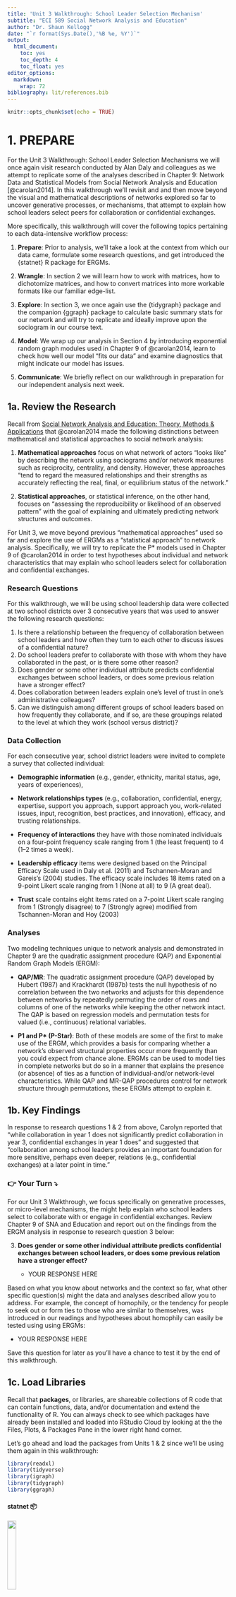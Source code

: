 ```yaml
---
title: 'Unit 3 Walkthrough: School Leader Selection Mechanism'
subtitle: "ECI 589 Social Network Analysis and Education"
author: "Dr. Shaun Kellogg"
date: "`r format(Sys.Date(),'%B %e, %Y')`"
output:
  html_document:
    toc: yes
    toc_depth: 4
    toc_float: yes
editor_options:
  markdown:
    wrap: 72
bibliography: lit/references.bib
---
```


```r
knitr::opts_chunk$set(echo = TRUE)
```

# 1. PREPARE

For the Unit 3 Walkthrough: School Leader Selection Mechanisms we will
once again visit research conducted by Alan Daly and colleagues as we
attempt to replicate some of the analyses described in Chapter 9:
Network Data and Statistical Models from Social Network Analysis and
Education [@carolan2014]. In this walkthrough we'll revisit and and then
move beyond the visual and mathematical descriptions of networks
explored so far to uncover generative processes, or mechanisms, that
attempt to explain how school leaders select peers for collaboration or
confidential exchanges.

More specifically, this walkthrough will cover the following topics
pertaining to each data-intensive workflow process:

1.  **Prepare**: Prior to analysis, we'll take a look at the context
    from which our data came, formulate some research questions, and get
    introduced the {statnet} R package for ERGMs.

2.  **Wrangle**: In section 2 we will learn how to work with matrices,
    how to dichotomize matrices, and how to convert matrices into more
    workable formats like our familiar edge-list.

3.  **Explore**: In section 3, we once again use the {tidygraph} package
    and the companion {ggraph} package to calculate basic summary stats
    for our network and will try to replicate and ideally improve upon
    the sociogram in our course text.

4.  **Model**: We wrap up our analysis in Section 4 by introducing
    exponential random graph modules used in Chapter 9 of @carolan2014,
    learn to check how well our model "fits our data" and examine
    diagnostics that might indicate our model has issues.

5.  **Communicate**: We briefly reflect on our walkthrough in
    preparation for our independent analysis next week.

## 1a. Review the Research

Recall from [Social Network Analysis and Education: Theory, Methods &
Applications](https://methods.sagepub.com/book/social-network-analysis-and-education)
that @carolan2014 made the following distinctions between mathematical
and statistical approaches to social network analysis:

1.  **Mathematical approaches** focus on what network of actors "looks
    like" by describing the network using sociograms and/or network
    measures such as reciprocity, centrality, and density. However,
    these approaches "tend to regard the measured relationships and
    their strengths as accurately reflecting the real, final, or
    equilibrium status of the network."

2.  **Statistical approaches**, or statistical inference, on the other
    hand, focuses on "assessing the reproducibility or likelihood of an
    observed pattern" with the goal of explaining and ultimately
    predicting network structures and outcomes.

For Unit 3, we move beyond previous "mathematical approaches" used so
far and explore the use of ERGMs as a "statistical approach" to network
analysis. Specifically, we will try to replicate the P\* models used in
Chapter 9 of @carolan2014 in order to test hypotheses about individual
and network characteristics that may explain who school leaders select
for collaboration and confidential exchanges.

### Research Questions

For this walkthrough, we will be using school leadership data were
collected at two school districts over 3 consecutive years that was used
to answer the following research questions:

1.  Is there a relationship between the frequency of collaboration
    between school leaders and how often they turn to each other to
    discuss issues of a confidential nature?
2.  Do school leaders prefer to collaborate with those with whom they
    have collaborated in the past, or is there some other reason?
3.  Does gender or some other individual attribute predicts confidential
    exchanges between school leaders, or does some previous relation
    have a stronger effect?
4.  Does collaboration between leaders explain one's level of trust in
    one's administrative colleagues?
5.  Can we distinguish among different groups of school leaders based on
    how frequently they collaborate, and if so, are these groupings
    related to the level at which they work (school versus district)?

### Data Collection

For each consecutive year, school district leaders were invited to
complete a survey that collected individual:

-   **Demographic information** (e.g., gender, ethnicity, marital
    status, age, years of experiences),

-   **Network relationships types** (e.g., collaboration, confidential,
    energy, expertise, support you approach, support approach you,
    work-related issues, input, recognition, best practices, and
    innovation), efficacy, and trusting relationships.

-   **Frequency of interactions** they have with those nominated
    individuals on a four-point frequency scale ranging from 1 (the
    least frequent) to 4 (1--2 times a week).

-   **Leadership efficacy** items were designed based on the Principal
    Efficacy Scale used in Daly et al. (2011) and Tschannen-Moran and
    Gareis's (2004) studies. The efficacy scale includes 18 items rated
    on a 9-point Likert scale ranging from 1 (None at all) to 9 (A great
    deal).

-   **Trust** scale contains eight items rated on a 7-point Likert scale
    ranging from 1 (Strongly disagree) to 7 (Strongly agree) modified
    from Tschannen-Moran and Hoy (2003)

### Analyses

Two modeling techniques unique to network analysis and demonstrated in
Chapter 9 are the quadratic assignment procedure (QAP) and Exponential
Random Graph Models (ERGM):

-   **QAP/MR**: The quadratic assignment procedure (QAP) developed by
    Hubert (1987) and Krackhardt (1987b) tests the null hypothesis of no
    correlation between the two networks and adjusts for this dependence
    between networks by repeatedly permuting the order of rows and
    columns of one of the networks while keeping the other network
    intact. The QAP is based on regression models and permutation tests
    for valued (i.e., continuous) relational variables.

-   **P1 and P\* (P-Star)**: Both of these models are some of the first
    to make use of the ERGM, which provides a basis for comparing
    whether a network's observed structural properties occur more
    frequently than you could expect from chance alone. ERGMs can be
    used to model ties in complete networks but do so in a manner that
    explains the presence (or absence) of ties as a function of
    individual-and/or network-level characteristics. While QAP and
    MR-QAP procedures control for network structure through
    permutations, these ERGMs attempt to explain it.

## 1b. Key Findings

In response to research questions 1 & 2 from above, Carolyn reported
that "while collaboration in year 1 does not significantly predict
collaboration in year 3, confidential exchanges in year 1 does" and
suggested that "collaboration among school leaders provides an important
foundation for more sensitive, perhaps even deeper, relations (e.g.,
confidential exchanges) at a later point in time."

### **👉 Your Turn** **⤵**

For our Unit 3 Walkthrough, we focus specifically on generative
processes, or micro-level mechanisms, the might help explain who school
leaders select to collaborate with or engage in confidential exchanges.
Review Chapter 9 of SNA and Education and report out on the findings
from the ERGM analysis in response to research question 3 below:

3.  **Does gender or some other individual attribute predicts
    confidential exchanges between school leaders, or does some previous
    relation have a stronger effect?**

    -   YOUR RESPONSE HERE

Based on what you know about networks and the context so far, what other
specific question(s) might the data and analyses described allow you to
address. For example, the concept of homophily, or the tendency for
people to seek out or form ties to those who are similar to themselves,
was introduced in our readings and hypotheses about homophily can easily
be tested using using ERGMs:

-   YOUR RESPONSE HERE

Save this question for later as you'll have a chance to test it by the
end of this walkthrough.

## **1c.** Load Libraries

Recall that **packages**, or libraries, are shareable collections of R
code that can contain functions, data, and/or documentation and extend
the functionality of R. You can always check to see which packages have
already been installed and loaded into RStudio Cloud by looking at the
the Files, Plots, & Packages Pane in the lower right hand corner.

Let's go ahead and load the packages from Units 1 & 2 since we'll be
using them again in this walkthrough:

```r
library(readxl)
library(tidyverse)
library(igraph)
library(tidygraph)
library(ggraph)
```

#### statnet 📦

![](img/statnetlogo.png){width="20%"}

Similar to the collection of packages contained in the {tidyverse}
package, the Statnet Team [@handcock:statnet] has developed a suite of R
packages for the management, exploration, statistical analysis,
simulation and vizualization of network data. The statistical modeling
framework used in {statnet} relies on Exponential-family Random Graph
Models (ERGMs).

As noted in the [statnet
tutorial](http://statnet.org/Workshops/ergm_tutorial.html#The_statnet_Project)
by the same authors, the exponential-family random graph models (ERGMs)
are a general class of models based in exponential-family theory for
specifying the probability distribution for a set of random graphs or
networks. Within this framework, one can---among other tasks:

1.  Define a model for a network that includes covariates representing
    features like homophily, mutuality, triad effects, and a wide range
    of other structural features of interest;

2.  Obtain maximum-likehood estimates for the parameters of the
    specified model for a given data set;

3.  Test individual coefficients, assess models for convergence and
    goodness-of-fit and perform various types of model comparison; and

4.  Simulate new networks from the underlying probability distribution
    implied by the fitted model.

Let's load the {statnet} package that we'll be using in the Model
section of our walkthrough for bullets 1-3 above:

```r
library(statnet)
```

------------------------------------------------------------------------

# 2. WRANGLE

For our data wrangling this week, we'll focus on working with network
data stored as an adjacency matrix. Our primary goals for this section
are learning how to:

a.  **Import Data**. In this section, we use the {readxl} package from
    the tidyverse to read in a matrix and node .

b.  **Dichotomize a Matrix**. As described in Chapter 9, we'll recode
    our edge values to 1s and 0s changing our valued matrix to a binary
    matrix.

c.  **Create Network Graph**. Finally, we'll convert our matrix to an
    edge-list and store both our edges and node attributes as a network
    igraph object in preparation for analysis.

## 2a. Import Data

One of our primary goals is to replicate the ERGM analysis from Chapter
9: Network Data and Statistical Models [@carolan2014]. Specifically,
we'll aim to reproduce the results from **Table 9.4. Results of P1 and
P\*Analyses for the Dichotomized and Directed School Leaders
Confidential Exchanges Network Year 3.**

To do so, we'll need to import two Excel files from the Social Network
Analysis and Education companion site. The first file contains our edges
stored as a square matrix (more on this later) and the second file is a
standard rectangular data frame that contains attributes for each node,
i.e. school leaders. These files are included in the data folder of your
R Studio project. A description of each file from the companion website
and a direct link to the file are included below:

1.  [**School Leaders Data Chapter
    9_d.**](https://studysites-sagepub-com.prox.lib.ncsu.edu/carolan/study/materials/datasets/99472_ds10.xls) This
    adjacency matrix reports on "confidential help" ties among 43 school
    leaders in year 3 of a three-year study. This is a directed valued
    (weighted) network measured on five-point scale ranging from 0 to 4,
    with higher values indicating more frequent collaborations (1--2
    times/week). These data are used throughout Chapter 9.

2.  [**School Leaders Data Chapter
    9_e.**](https://studysites-sagepub-com.prox.lib.ncsu.edu/carolan/study/materials/datasets/99472_ds11.xlsx) This
    rectangular matrix consists of four attribute vectors for 43 school
    leaders. Following the first ID column, the matrix includes an
    efficacy score, trust score, and indicators for whether one works at
    the district-level and is male (1 = yes, 0 = no). These attribute
    variables will be used as covariates in our ERGMs later in this
    walkthrough.

Since we are working with Excel files, we'll need to use the
`read_excel()` function from {readxl} tidyverse package to import our
data. Let's import the `School Leaders Data Chapter 9_e.xlsx` node file
located in the `data/` folder first:

```r
leader_nodes <- read_excel("data/School Leaders Data Chapter 9_e.xlsx", 
                           col_types = c("text", "numeric", "numeric", "numeric", "numeric"))
```

Note that we specified the `ID` column as "text" and the remaining
columns as "numeric." By default, the `readxl()` function would have
recognized each column as numeric, but the first column indicates the
"names" for each school leader and we'll be using this column to assign
names to our columns and rows for our adjacency matrix in just a bit.

### **👉 Your Turn** **⤵**

Recall from above that our relations, or edges, are stored as a valued
[adjacency matrix](https://en.wikipedia.org/wiki/Adjacency_matrix) in
which columns and rows consist of the same actors and each cell contains
information about the tie between each pair of actors. In our case, the
tie is a directed and valued "arc" where the value indicates the
strength of the relationship.

Use the `read_excel()` function to import the
`School Leaders Data Chapter 9_d.xlsx` file, add an argument setting the
column names to `FALSE` since our file is a simple matrix with no header
or column names, and assign the matrix to a variable named
`leader_matrix`:

**Hint:** Type `?read_excel` into the console and check the arguments
section to find the name of the argument used to set column headers.

```r
#YOUR CODE HERE
leader_matrix <- read_excel("data/School Leaders Data Chapter 9_d.xlsx", 
                            col_names = FALSE)
```

Take a look at the matrix you imported and answer the questions that
follow:

1.  Is our network a square matrix? What does this tell you about the
    number of nodes in our network?

    -   

2.  Does our network contain self-loops? How do you know?

    -   

3.  What do the values in each cell of our matrix indicate?

    -   

## 2a. Dichotomize Matrix

Since one of our goals is a crude replication of the analysis
demonstrated in Chapter 9, and since working with "valued networks" is a
little more complex that binary networks that indicate just the presence
or absence relationship between two actors, we will need to
"dichotomize" our matrix. In practice this simply entails converting our
valued matrix to a binary matrix with cells containing just 1s or 0s.

In their article, *Valued Ties Tell Fewer Lies: Why Not To Dichotomize
Network Edges With Thresholds*, Thomas and Blitzstein (2018) highlight
several reasons why the dichotomization procedure is appealing in an
investigation aside from convenience and simplicity:

1.  **Use of Exclusively Binary Methods.** Several classes of models
    have been designed to incorporate binary information directly,
    including the exponential random graph model.

2.  **Ease of Input and Data Collection.** The need to classify
    continuously-valued quantities into a set of discrete groups is
    widespread throughout all of science and technology, par- ticularly
    because of the associated need to make clear decisions based on this
    information.

3.  **Ease of Output in Graphical Representations.** The visual appeal
    of graphs and networks has contributed to much of the field's
    attention in the past decade. When plotting a graphical structure, a
    clever choice of threshold can illuminate which nodes are most
    central, which connections the most vital.

4.  **Sparsity of Structure.** In data where there are very few natural
    zeroes (if any), di- chotomization provides a way to select for a
    small number of connections which are thought to be of the greatest
    importance to the system, or to nominate a number of ties for more
    in-depth study.

5.  **Binning To Address Nonlinearity and Reduce Noise.** If there is a
    nonlinear relationship in the data, binning the data into distinct
    ordinal categories has many advantages, namely, the reduction of
    total mean-squared error, and a corresponding increase in power for
    detecting a true non-zero relationship over an improperly specified
    linear analysis.

As the title of their article suggests, however, @thomas2011valued argue
that the motivations for dichotomization should be revisited as
dichotomization produces a range of problematic issues.

With that in mind, before we can dichotomize our "matrix," we first need
to convert it to a matrix object recognized by R using the `as.matrix()`
function. We can then check to data format of our `leader_matrix` using
the `class()` function:

```r
leader_matrix <- leader_matrix %>%
  as.matrix()

class(leader_matrix)
```

Both the collaboration and confidential help network data were
dichotomized by recoding values originally coded as a 3 and 4 recoded to
1, indicating the presence of a directed tie for both relations, and
zero otherwise.

To dichotmize our our matrix, the following code will assign 0s to all
values in our matrix that are less than or equal to 2, and 1s to all
values that are greater the or equal to 3:

```r
leader_matrix[leader_matrix <= 2] <- 0

leader_matrix[leader_matrix >= 3] <- 1
```

### Add Row and Column Names

Before we can convert to an edge-list, we will also need to add the
names of our nodes to the columns and rows of our matrix. These are
stored in the `ID` column of our `leader_node` data frame. We can use
the `$` operator to select these names and assign to our `leader_matrix`
using the `rownames()` and `colnames()` functions respectively:

```r
rownames(leader_matrix) <- leader_nodes$ID
colnames(leader_matrix) <- leader_nodes$ID
```

## 2c. Create Graph with Attributes

To date in this course, we have only worked with edge-lists as a data
format for storing network data. Recall that edge-lists contain a row
for each dyad consisting of at minimum two columns with the name of each
actor, and which conveniently can also contain other information or
attributes about the relationship such as edge weight, timestamps, or
other contextual information as demonstrated in Unit 1.

Edge-lists also have the advantage of being easier to work with when
using network packages in R.

### Get Edges

The {igraph} package introduced in Unit 1 has a convenient function for
extracting an edge list from a matrix, but first we need to convert our
matrix to an igraph graph object.

```r
adjacency_matrix <- graph.adjacency(leader_matrix,
                                    diag = FALSE)

class(adjacency_matrix)
```

Note that we also included the `diag = FALSE` argument which converts
all values along the diagonal to 0s, thereby removing self-loops. I
believe they may have been included when calculating the network
descriptives included in Table 9.1, and our own descriptives may not
match exactly, but we'll need to remove these from our network anyways
for the ERGM analysis so this will save us a step.

Now we can use the `get.data.frame()` function to covert our matrix to a
standard edge-list:

```r
leader_edges <- get.data.frame(adjacency_matrix)


leader_edges
```

### **👉 Your Turn** **⤵**

Recall from Unit 2 that we introduced the {tidygraph} package for
preparing and summarizing our Twitter network. Tidygraph includes the
full functionality of `igraph` in a tidy API giving you access to almost
all of the `dplyr` verbs plus a few more, developed for use with
relational data.

Similar to Unit 2, use the `tbl_graph()` function to convert our
`leader_edges` and `leader_nodes` data frames into a network graph
object, by including the following arguments and supplying the
appropriate code:

-   `edges =` expects a data frame, in our case `ties`, containing
    information about the edges in the graph. The nodes of each edge
    must either be in a `to` and `from` column, or in the two first
    columns like the data frame we provided.

-   `nodes =` expects a data frame, in our case `actors`, containing
    information about the nodes in the graph. If `to` and/or `from` are
    characters or names, like in our data frames, then they will be
    matched to the column named according to `node_key` in nodes, if it
    exists, or matched to the first column in the node list.

-   `directed =` specifies whether the constructed graph be directed.

```r
# YOUR CODE HERE
leader_graph <- tbl_graph(edges = leader_edges,
                          nodes = leader_nodes,
                          directed = TRUE)


leader_graph
```

### 🧶 Knit & Check ✅

Congrats! You made it to the end of data wrangling section and are ready
to start analysis! Before proceeding further, knit your document and
check to see if you encounter any errors.

------------------------------------------------------------------------

# 3. EXPLORE

In Section 3, we use the {tidygraph} package again for retrieving
network descriptives and the {ggraph} package to create a network
visualization to help illustrate these metrics. Specifically, in this
section we'll learn to:

a.  **Examine Basic Descriptives**. We focus primarily on actors and
    edges in this walkthrough, including the edges wights we added in
    the previous section as well as node degree, and import and fairly
    intuitive measure of centrality.

b.  **Make a Sociogram**. Finally, we wrap up the explore phases by
    learning to plot a network and tweak key elements like the size,
    shape, and position of nodes and edges to better at communicating
    key findings.

## 3a. Examine Descriptives

As noted in SNA and Education, many analyses of social networks are
primarily descriptive and aim to either represent the network's
underlying social structure through data-reduction techniques or to
characterize network properties through network measures.

In the analyses described in Chapter 9, descriptives were limited to the
mean and standard deviation for: in-degree, out-degree, trust and
efficacy measures. The proportion of male leaders was also reported. For
section 3a, let's see if we can reproduce these descriptives.

### Calculate Node Degree

Recall **degree** is the number of ties to and from an ego. In a
directed network, **in-degree** is the number of ties received, whereas
**out-degree** is the number of ties sent.

The `activate()` function from the {tidygraph} package allows us to
treat the nodes in our network object as if they were a standard data
frame to which we can then apply tidyverse functions such as `select()`,
`filter()`, and `mutate()`.

We can use the `mutate()` functions to create new variables for nodes
such as measures of degree, in-degree, and out-degree using the
`centrality_degree()` function in the {tidygraph} package.

Run the following code to add degree measures to each of our nodes and
print the output:

```r
leader_measures <- leader_graph %>%
  activate(nodes) %>%
  mutate(in_degree = centrality_degree(mode = "in")) %>%
  mutate(out_degree = centrality_degree(mode = "out"))

network_measures
```

We now see that these in-degree and out-degree have been added to the
nodes in our network in addition to the previously included addtributes.

We can also use the `activate()` function combined with the
`data.frame()` function to extract our new measures to a separate data
frame so we inspect our nodes individually and view some basic summary
statistics using the handy `summary()` function.

```r
node_measures <- leader_measures %>% 
  activate(nodes) %>%
  data.frame()

summary(node_measures)
```

It looks like our summary stats for Year 3 confidential exchanges
network and attribute data are pretty close to those reported in Table
9.1. For example, our average efficacy and trust scores were 6.65 and
4.78 respectively, compared to 6.64 and 4.77 as reported in Chapter 9.

### **👉 Your Turn** **⤵**

The average in/out-degree for our school leaders data is 3.26, however,
which is a little lower than that reported by Carolyn. Again, this may
be a function of our removal of self-loops perhaps.

Try changing the `diag = FALSE` argument added to the
`graph.adjacency()` function above to `TRUE` to include self-loops and
rerunning all the code above.

Are these stats closer to those reported by Carolyn?

-   YOUR RESPONSE HERE

**R Markdown Tip:** You can run all code before a specific code chunk by
clicking the "Run all code chunks above" option in the Run dropdown menu
in the toolbar or in the code chunk itself.

**Warning:** Before proceeding further, change back to `diag = FALSE`
and rerun all code above.

#### School/District-Level Stats

Since we are now working with a standard data frame, we can also apply
[{dyplr}](https://dplyr.tidyverse.org/index.html) functions like
[`group_by()`](https://dplyr.tidyverse.org/reference/group_by.html) and
[`summarise()`](https://dplyr.tidyverse.org/reference/summarise.html) to
calculate basic summary stats such as counts, mean, and standard
deviation as follows:

```r
node_measures %>%
  group_by(DISTRICT.SITE) %>%
  summarise(n = n(),
            mean = mean(in_degree), 
            sd = sd(in_degree)
            )
```

### **👉 Your Turn** **⤵**

Use the code chunk below and additional chunks if needed to try and
replicate the school and district level findings for out-degree, trust
and efficacy measures.

```r
#YOUR CODE HERE
```

How close your result to those reported by @carolan2014?

-    YOUR RESPONSE HERE

## 3b. Visualize Network

In Chapter 9, a directed and dichotomous sociogram of the
**collaboration** network for year 3 is shown in Figure 9.1.

### **👉 Your Turn** **⤵**

Try creating a **Year 3 Confidential Exchange Network** by modifying the
code below and tweaking the included function/arguments or adding new
ones for
[layouts](https://ggraph.data-imaginist.com/articles/Layouts.html),
[nodes](https://ggraph.data-imaginist.com/articles/Nodes.html), and
[edges](https://ggraph.data-imaginist.com/articles/Edges.html) to make
our plot either more "aesthetically pleasing" or more purposeful in what
it's trying to communicate.

```r
#YOUR CODE HERE
ggraph(leader_measures, layout = "fr") + 
  geom_node_point(aes()) +
  geom_node_text(aes(label = ID), 
                     repel=TRUE) +
  geom_edge_link() + 
  theme_graph()
```

After you are satisfied with your sociogram, answer the following
questions?

1.  How is the Year 3 confidential exchange network similar to the
    collaboration network? How is it different?

    -   YOUR RESPONSE HERE

### 🧶 Knit & Check ✅

Congrats! You made it to the end of the Explore section and are ready to
learn a little ab out modeling network selection processes using ERGMs!
Before proceeding further, knit your document and check to see if you
encounter any errors.

------------------------------------------------------------------------

# 4. MODEL

As highlighted in [Chapter 3 of Data Science in Education Using
R](https://datascienceineducation.com/c03.html), the **Model** step of
the data science process entails "using statistical models, from simple
to complex, to understand trends and patterns in the data."

> **Exponential Random Graph Models** provide a way to determine whether
> network properties (e.g., reciprocity) occur by chance as a result of
> other network properties (e.g., density) or whether the observed
> properties are unlikely given other parameters in the network.

In this section, we'll briefly explore a "top down" approach to
identifying these groups through the use of community detection
algorithms.

## 4a. Loading Network Data

As we've discovered in this course, network data can come in many
different forms --- ties can be stored as edgelists or matrices, saved
as .csv or excel files, and converted to a variety of network R objects;
attributes for the nodes, ties and dyads in can also various forms and
added in various ways to objects in R. For the {ergm} package, however,
data will need to be transformed into a `network` object --- the format
that statnet uses to store and work with network data.

Fortunately, we have already prepared our data for quick conversion to a
`network` object and can supply just a couple arguments to the
`as.network()` function from the {network} package:

-   `x =` a matrix giving the network structure in adjacency, incidence,
    or edgelist form;

-   `vertices` = an optional`data.frame` containing the vertex
    attributes. The first column is assigned to the `"vertex.names"` and
    additional columns are used to set vertex attributes using their
    column names.

Similar to the `tbl_graph` function from {tidygraph} that we used above,
let's add our `leader_edges` edge-list and our `leader_nodes` data frame
a the `x =` and `vertices =` attributes in the `as.network()` function
and assign to a new object called `leader_network`:

```r
leader_network <- as.network(leader_edges,
                             vertices = leader_nodes)

leader_network
```

Note that we could also have supplied our `leader_matrix` as the first
argument, but using and edgelist vastly simplifies the process of adding
node attributes.

Let's also check the be sure that our `leader_network` is indeed a
`network` object by using the `class()` function to identify object
type:

```r
class(leader_network)
```

So far so good!

## 4b. Estimate the ERGM Model

Let's start by running a simple model both to demonstrate the most
commonly used functions for ERGMs and to replicate the approach in
Chapter 9 of @carolan2014.

The syntax for specifying a model in the `ergm` package follows **R**'s
formula convention:
`my_network ~ ergm_term_1 + ergm_term_2 + ergm_term_3` and so forth.

This syntax is used for both the `summary` and `ergm` functions.

-   The `summary` function simply returns the numerical values of the
    network statistics in the model.

-   The `ergm` function estimates the model with those statistics.

As noted by the [Statnet Development
Team](http://statnet.org/Workshops/ergm_tutorial.html#The_summary_and_ergm_functions,_and_supporting_functions):

> It is good practice to run a `summmary` command on any model before
> fitting it with `ergm`. This is the ERGM equivalent of performing some
> descriptive analysis on your covariates. This can help you make sure
> you understand what the term represents, and it can help to flag
> potential problems that will lead to poor modeling results.

**Note:** Some of these algorithms are designed for directed graphs,
while others are for undirected graphs.

### Network Structure Parameters

Let's start with with a simple model similar to the P~1~ model in Table
9.4. This model contains the ergm-term **`edges`** that represents the
total number of edges in the network, and the ergm-term **`mutual`**
that examines the tendency for ties to be reciprocated, i.e.
"mutuality".

```r
summary(leader_network ~ edges + mutual)
```

We see from our summary that our `leader_network` consists of 143 edges
and 36 reciprocated dyads.

Since `ergm` automatically uses a stochastic MCMC-based estimation
algorithm, use the `set.seed()` function and set the value to 589 (note
this could be any number besides our course number) so we produce the
same results each time.

Now let's estimate our model, save the results as `ergm_mod_1`, and use
the `summary()` function again to take a look at our estimates. Also,

```r
set.seed(589)

ergm_mod_1 <-ergm(leader_network ~ edges + mutual)

summary(ergm_mod_1)
```

Since ERGMs predict the presence of a network tie, with estimates
indicating the importance of each to the presence of a tie, estimated
coefficients can be explained in terms similar to logistic regression.
That is, positive significant coefficients indicate that the
corresponding parameters in the observed network (e.g. reciprocated ties
between school leaders, controlling for all other parameters in the
model, occur more than would be expected by chance, thus increasing the
likelihood that a tie will occur, and vice-versa for negative
coefficients.

After several iterations, we see that our model finally converges and
suggest that the estimates for our `edges` and `mutual` terms are
statistically significant. The negative estimate for the `edge`
paramter, as noted by @carolan2014, implies that the probability of a
confidential exchange tie in year 3 is much smaller than 0.50. The
reciprocity parameter, on the other hand, is 3.11 in our model, and
indicates a strong tendency for confidential-exchange ties to be
reciprocated.

Now let's add the an ergm-term for transitivity. Modeling transitivity,
or the "friend of a friend" phenomenon in social networks, is both
computationally intensive because of the all the possible "triangles" in
a directed network, and also very prone to model degeneration, i.e. when
models that fail to converge by reaching a value expected by the
parameters included in the model.

Ergm-terms for transitivity such as `triangles` and `transitive` in
particular are prone to model degeneration. Fortunately, the {ergm}
package includes a "more robust way of modeling triangles: the
geometrically-weighed edgewise shared partner term (GWESP)."

Let's add the `gwesp` term to our model with the suggested defaults from
the Statnet Tutorial section on [What it looks like when a model
fails](http://statnet.org/Workshops/ergm_tutorial.html#What_it_looks_like_when_a_model_fails)
and take a look at the summary first:

```r
summary(leader_network ~ edges + 
          mutual +
          transitive +
          gwesp(0.25, fixed=T))
```

As you can see, we have 202 transitive triads.

Now lets run our model including transitivity and take a look at our
estimates. Note that this make take a couple minutes to run. If you'd
like to watch the number of iterations of the model set
`message = TRUE`.

```r
ergm_mod_2 <-ergm(leader_network ~ edges + 
                    mutual +
                    gwesp(0.25, fixed=T))

summary(ergm_mod_2)
```

Contrary to the analysis in Chapter 9, our model so far suggest that
there is a tendency toward transitivity, that is a confidential exchange
is likely to occur between two people who both confide in another
person.

At this point, however, we have only focused on structural mechanisms
inherent to networks themselves, or "global features" of the graph
independent of actors, and have not looked at individual attributes
among actors that may be shaping out network.

### Actor Attribute Parameters

As noted by @carolan2014, ERGMs have advanced to the point where actor
attributes, or actor-level covariates, can now be incorporated into
model estimation, such as individuals' demographic (e.g., gender) or
behavioral (e.g., class attendance) characteristics. Two such attributes
examined in Chapter 9 were gender and leadership efficacy as measured by
survey items based on the [Principal Efficacy
Scale](https://wmpeople.wm.edu/asset/index/mxtsch/pse).

The attributes were included as both sender and receiver effects, which
again can be very computationally intensive and thus timely to run,
while sometimes prone to model degeneracy without some model fine tunig.
To simplify this approach, I've include these attributes as using the
`nodefactor()` and `nocov()` ergm-terms respectively which allow us to
test whether those who are Male or have higher efficacy scores are more
likely to either send or receive at tie.

```r
ergm_3 <- ergm(leader_network ~ edges +
                 mutual +
                 gwesp(0.25, fixed=T) +
                 nodefactor('MALE') +
                 nodecov('EFFICACY')
               )
  
  
summary(ergm_3)
```

Although there appears to be a slight, though not statistically
significant tendency towards male leaders being more likely to send or
relieve ties, the primary drivers of network formation appear to be
structural features of the network including reciprocity and
transitivity.

Sadly, we were not able to replicated the findings from @carolan2014,
but we did not replicate the model exactly, nor did we fine tune our
model parameters. Regardless, this provided a practical exercise for
demonstrating ergm models.

### **👉 Your Turn** **⤵**

Before moving on to checking the goodness of fit for our final model,
try testing a new model by modifying or adding your own ergm-term. For
example, to test for homophily among gender, the `ergm()` function
includes a `nodematch()` argument that could be used to see if school
leaders are more likely to confide in colleagues of their own gender.

You can look at a [table of common
ergm-terms](http://statnet.org/nme/d2-ergmterms.html) or type
"ergm-terms" into the help menu of the files pane for some suggested
examples.

```r
#YOUR CODE HERE
ergm_4 <- ergm(leader_network ~ edges +
                 mutual +
                 gwesp(0.25, fixed=T) +
                 nodematch('MALE') +
                 nodecov('EFFICACY')
               )
  
  
summary(ergm_4)
```

Once you've checked the summary of your model estimates, write your
interpretation of the results below:

-   YOUR RESPONSE HERE

## 4c. Check Model Fit

One test of whether an ergm model is a "good fit" fo the data is "how
well it reproduces the observed global network properties *that are not
in the model*." This can be accomplished by choosing a network statistic
that is not in the model, and comparing the value of this statistic
observed in the original network to the distribution of values we get in
simulated networks from our model, using the `gof()` function to test
the goodness-of-fit.

### The GOF Function

The`gof()` function is a bit different than the `summary()` and `ergm()`
functions, in that it only takes 3 ergm-terms as arguments: degree, esp
(edgwise share partners), and distance (geodesic distances). Each of
these terms captures an aggregate network distribution, at either the
node level (degree), the edge level (esp), or the dyad level (distance).

Let's go ahead and run the `gof()` function on our `ergm_3` model and
plot the results:

```r
ergm_3_gof <- gof(ergm_3)

plot(ergm_3_gof)
```

Overall, the model appears to fit reasonably well in that black line in
our charts (the actual observed network measures) closely follows the
aggregate measures generated from the simulations, or permutations of
our network.

### Check MCNC Diagnostics

One final check on our model is to examine the Monte-Carlo Markov Chain
(MCMC) diagnostics to make sure our model is not heading of in the wrong
direction and likely to never produce a network similar to what was
observed, which is referred to as "model degeneracy." As the statnet
authors note:

> When a model is not a good representation of the observed network, the
> simulated networks produced in the MCMC chains may be far enough away
> from the observed network that the estimation process is affected. In
> the worst case scenario, the simulated networks will be so different
> that the algorithm fails altogether.

Fortunately, our models did not fail to converge, the AIC and BIC
indicators seemed to improve with each term added to the model, and the
goodness-of-fit seemed to somewhat mirror the global features of our
network.

Let run the `mcmc.diagnostics()` function on our final model anyways and
check the results:

```r
mcmc.diagnostics(ergm_3)
```

One simple heuristic for interpreting `mcmc.diagnostics()` results is
too look for "balance." The charts with all the squigglies, to use a
non-technical term, should have a scale that ideally is centered on 0
and be roughly straight line running through it, while the chart that
looks like a simple line graph should also be ideally centered at 0 and
roughly normally distributed on both ends. Overall, the diagnostics
indicate there is room for improvement but nothing is wildly off.

### **👉 Your Turn** **⤵**

Use the code chunk below to check the model fit and diagnostics for the
model the you created in [4b. Estimate the ERGM Model]:

```r
#YOUR CODE HERE
```

------------------------------------------------------------------------

# 5. COMMUNICATE

For your Independent Analysis assignment for Unit 3 next week, you'll
create either a simple report or slide deck using an R Markdown document
just like this to share out some key findings from your analysis.
Regardless of whether you plan to talk us through your analysis and
findings with a presentation or walk us through with a brief written
report, your presentation or report should address the following
questions:

1.  **Purpose**. What question or questions are guiding your analysis?
    What did you hope to learn by answering these questions and why
    should your audience care about your findings?

2.  **Methods**. What data did you selected for analysis? What steps did
    you take took to prepare your data for analysis and what techniques
    you used to analyze your data? These should be fairly explicit with
    your embedded code.

3.  **Findings**. What did you ultimately find? How do your "data
    products" help to illustrate these findings? What conclusions can
    you draw from your analysis?

4.  **Discussion**. What were some of the strengths and weaknesses of
    your analysis? How might your audience use this information? How
    might you revisit or improve upon this analysis in the future?

### **👉 Your Turn** **⤵**

Now that you've become more familiar with this dataset and the social
network perspective, what other aspects of this dataset, or a dataset
you are interested in exploring, could you investigate using these
approaches?

-   YOUR RESPONSE HERE

What specific research questions might you ask that would be helpful for
being understanding and improving learning, or the context in which the
data is collected? How could other approaches like sentiment analysis

-   YOUR RESPONSE HERE

### 🧶 Knit & Check ✅

Congrats! You've finished the Unit 3 Guided Walkthrough and are ready
for your independent analysis next week!

To complete this assignment, knit your document and send me an email at
sbkellog\@ncsu.edu letting me know you're all set.
